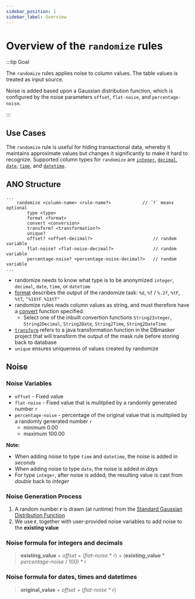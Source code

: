 ```yaml
---
sidebar_position: 1
sidebar_label: Overview
---
```


# Overview of the `randomize` rules

:::tip Goal

The `randomize` rules applies noise to column values. The table values is treated as input source.

Noise is added based upon a Gaussian distribution function, which is configured by the noise parameters `offset`, `flat-noise`, and `percentage-noise`.

:::

## Use Cases

The `randomize` rule is useful for hiding transactional data, whereby it maintains approximate values but changes it significantly to make it hard to recognize. Supported column types for `randomize` are
[`integer`](randomize-integer.mdx), [`decimal`](randomize-decimal.mdx), [`date`](randomize-date.mdx), [`time`](randomize-time.mdx), and [`datetime`](randomize-datetime.mdx).

## ANO Structure

```ano
...
    randomize <column-name> <rule-name?>            // ´?´ means optional
        type <type>
        format <format>
        convert <conversion>
        transform? <transformation?>
        unique?
        offset? <offset-decimal?>                       // random variable
        flat-noise? <flat-noise-decimal?>               // random variable
        percentage-noise? <percentage-noise-decimal?>   // random variable
...
```

- randomize needs to know what type is to be anonymized `integer`, `decimal`, `date`, `time`, or `datetime`
- [format](../format-output) describes the output of the randomize task: `%d`, `%f` / `%.2f`, `%tF`, `%tT`, `"%1$tF %1$tT"`
- randomize rules reads column values as string, and must therefore have a [convert](../convert.mdx) function specified.
  - Select one of the inbuilt convertion functions `String2Integer`, `String2Decimal`, `String2Date`, `String2Time`, `String2DateTime`.
- [`transform`](../transform.mdx) refers to a java transformation function in the DBmasker project that will transform the output of the mask rule before storing back to database
- `unique` ensures uniqueness of values created by randomize

## Noise

### Noise Variables

- `offset` - Fixed value
- `flat-noise` - Fixed value that is mulitplied by a randomly generated number `r`
- `percentage-noise` - percentage of the original value that is mulitplied by a randomly generated number `r`
  - minimum 0.00
  - maximum 100.00

**Note:**

- When adding noise to type `time` and `datetime`, the noise is added in _seconds_
- When adding noise to type `date`, the noise is added in _days_
- For type `integer`, after noise is added, the resulting value is cast from _double_ back to _integer_

### Noise Generation Process

1. A random number **r** is drawn (at runtime) from the [Standard Gaussian Distribution Function](https://en.wikipedia.org/wiki/Normal_distribution#Standard_normal_distribution)
2. We use **r**, together with user-provided noise variables to add noise to the **existing value**

### Noise formula for integers and decimals

> **existing_value** + _offset_ + (_flat-noise_ \* r) + (**existing_value** \* _percentage-noise_ / 100) \* r

### Noise formula for dates, times and datetimes

> **original_value** + _offset_ + (_flat-noise_ \* r)

